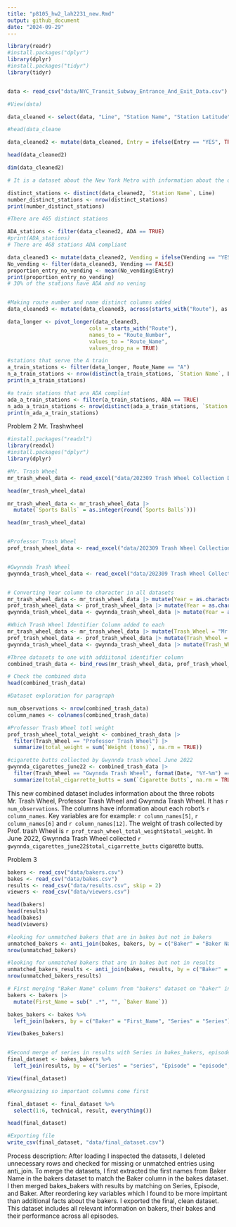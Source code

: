 ```yaml
---
title: "p8105_hw2_lah2231_new.Rmd"
output: github_document
date: "2024-09-29"
---
```


```r
library(readr)
#install.packages("dplyr")
library(dplyr)
#install.packages("tidyr")
library(tidyr)


data <- read_csv("data/NYC_Transit_Subway_Entrance_And_Exit_Data.csv")

#View(data)

data_cleaned <- select(data, "Line", "Station Name", "Station Latitude", "Station Longitude", "Route1", "Route2", "Route3", "Route4", "Route5", "Route6", "Route7", "Route8", "Route9", "Route10", "Route11", "Entry", "Vending", "Entrance Type", "ADA")

#head(data_cleane

data_cleaned2 <- mutate(data_cleaned, Entry = ifelse(Entry == "YES", TRUE, FALSE))

head(data_cleaned2)

dim(data_cleaned2)

# It is a dataset about the New York Metro with information about the different stations, lines, routes, where the stations are located and what the different stations provide. Rows x columns is 1868 x 19.

distinct_stations <- distinct(data_cleaned2, `Station Name`, Line)
number_distinct_stations <- nrow(distinct_stations)
print(number_distinct_stations)

#There are 465 distinct stations

ADA_stations <- filter(data_cleaned2, ADA == TRUE)
#print(ADA_stations)
# There are 468 stations ADA compliant

data_cleaned3 <- mutate(data_cleaned2, Vending = ifelse(Vending == "YES", TRUE, FALSE))
No_vending <- filter(data_cleaned3, Vending == FALSE)
proportion_entry_no_vending <- mean(No_vending$Entry)
print(proportion_entry_no_vending)
# 30% of the stations have ADA and no vening


#Making route number and name distinct columns added
data_cleaned3 <- mutate(data_cleaned3, across(starts_with("Route"), as.character))

data_longer <- pivot_longer(data_cleaned3, 
                          cols = starts_with("Route"), 
                          names_to = "Route_Number", 
                          values_to = "Route_Name", 
                          values_drop_na = TRUE)

#stations that serve the A train
a_train_stations <- filter(data_longer, Route_Name == "A")
n_a_train_stations <- nrow(distinct(a_train_stations, `Station Name`, Line))
print(n_a_train_stations)

#a train stations that ara ADA compliat
ada_a_train_stations <- filter(a_train_stations, ADA == TRUE)
n_ada_a_train_stations <- nrow(distinct(ada_a_train_stations, `Station Name`, Line))
print(n_ada_a_train_stations)
```

Problem 2 Mr. Trashwheel
```r
#install.packages("readxl")
library(readxl)
#install.packages("dplyr")
library(dplyr)

#Mr. Trash Wheel
mr_trash_wheel_data <- read_excel("data/202309 Trash Wheel Collection Data.xlsx", sheet = "Mr. Trash Wheel", skip = 1) |> slice(1:586)

head(mr_trash_wheel_data)

mr_trash_wheel_data <- mr_trash_wheel_data |>
  mutate(`Sports Balls` = as.integer(round(`Sports Balls`)))

head(mr_trash_wheel_data)


#Professor Trash Wheel
prof_trash_wheel_data <- read_excel("data/202309 Trash Wheel Collection Data.xlsx", sheet = "Professor Trash Wheel", skip = 1) |> slice(1:108)


#Gwynnda Trash Wheel
gwynnda_trash_wheel_data <- read_excel("data/202309 Trash Wheel Collection Data.xlsx", sheet = "Gwynnda Trash Wheel", skip = 1) |> slice(1:557)


# Converting Year column to character in all datasets
mr_trash_wheel_data <- mr_trash_wheel_data |> mutate(Year = as.character(Year))
prof_trash_wheel_data <- prof_trash_wheel_data |> mutate(Year = as.character(Year))
gwynnda_trash_wheel_data <- gwynnda_trash_wheel_data |> mutate(Year = as.character(Year))

#Which Trash Wheel Identifier Column added to each
mr_trash_wheel_data <- mr_trash_wheel_data |> mutate(Trash_Wheel = "Mr. Trash Wheel")
prof_trash_wheel_data <- prof_trash_wheel_data |> mutate(Trash_Wheel = "Professor Trash Wheel")
gwynnda_trash_wheel_data <- gwynnda_trash_wheel_data |> mutate(Trash_Wheel = "Gwynnda Trash Wheel")

#Three datasets to one with addiitonal identifier column 
combined_trash_data <- bind_rows(mr_trash_wheel_data, prof_trash_wheel_data, gwynnda_trash_wheel_data)

# Check the combined data
head(combined_trash_data)
```
```r
#Dataset exploration for paragraph

num_observations <- nrow(combined_trash_data)
column_names <- colnames(combined_trash_data)

#Professor Trash Wheel totl weight
prof_trash_wheel_total_weight <- combined_trash_data |>
  filter(Trash_Wheel == "Professor Trash Wheel") |>
  summarize(total_weight = sum(`Weight (tons)`, na.rm = TRUE))

#cigarette butts collected by Gwynnda trash wheel June 2022
gwynnda_cigarettes_june22 <- combined_trash_data |>
  filter(Trash_Wheel == "Gwynnda Trash Wheel", format(Date, "%Y-%m") == "2022-06") |>
  summarize(total_cigarrette_butts = sum(`Cigarette Butts`, na.rm = TRUE))
```

This new combined dataset includes information about the three robots Mr. Trash Wheel, Professor Trash Wheel and Gwynnda Trash Wheel. It has `r num_observations`. The columns have information about each robot's `r column_names `. Key variables are for example: `r column_names[5] `, `r column_names[6] ` and `r column_names[12] `. The weight of trash collected by Prof. trash Wheel is `r prof_trash_wheel_total_weight$total_weight`. In June 2022, Gwynnda Trash Wheel collected `r gwynnda_cigarettes_june22$total_cigarrette_butts` cigarette butts.


Problem 3
```r

bakers <- read_csv("data/bakers.csv")
bakes <- read_csv("data/bakes.csv")
results <- read_csv("data/results.csv", skip = 2)
viewers <- read_csv("data/viewers.csv")

head(bakers)
head(results)
head(bakes)
head(viewers)

#looking for unmatched bakers that are in bakes but not in bakers
unmatched_bakers <- anti_join(bakes, bakers, by = c("Baker" = "Baker Name"))
nrow(unmatched_bakers)

#looking for unmatched bakers that are in bakes but not in results
unmatched_bakers_results <- anti_join(bakes, results, by = c("Baker" = "baker"))
nrow(unmatched_bakers_results)
```

```r

# First merging "Baker Name" column from "bakers" dataset on "baker" in "bakes" dataset which only has first names and "Series"
bakers <- bakers |>
  mutate(First_Name = sub(" .*", "", `Baker Name`))

bakes_bakers <- bakes %>%
  left_join(bakers, by = c("Baker" = "First_Name", "Series" = "Series"))

View(bakes_bakers)


#Second merge of series in results with Series in bakes_bakers, episode in results with Episode in bakes_bakers, baker in results with Baker in bakes_bakers
final_dataset <- bakes_bakers %>%
  left_join(results, by = c("Series" = "series", "Episode" = "episode", "Baker" = "baker"))

View(final_dataset)
```


```r
#Reorgnaizing so important columns come first

final_dataset <- final_dataset %>%
  select(1:6, technical, result, everything())

head(final_dataset)

#Exporting file
write_csv(final_dataset, "data/final_dataset.csv")
```
Process description: After loading I inspected the datasets, I deleted unnecessary rows and checked for missing or unmatched entries using anti_join. To merge the datasets, I first extracted the first names from Baker Name in the bakers dataset to match the Baker column in the bakes dataset. I then merged bakes_bakers with results by matching on Series, Episode, and Baker. After reordering key variables which I found to be more impirtant than additional facts about the bakers. I exported the final, clean dataset. This dataset includes all relevant information on bakers, their bakes and their performance across all episodes.







